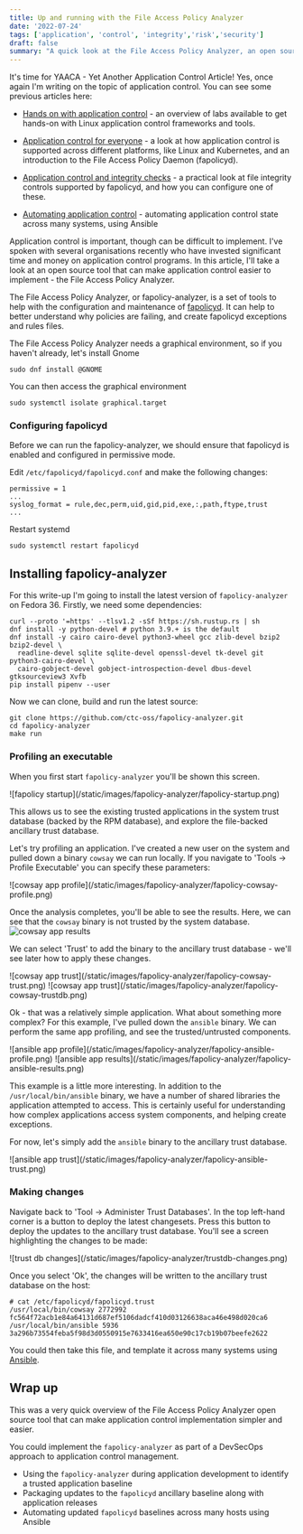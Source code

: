 ```yaml
---
title: Up and running with the File Access Policy Analyzer
date: '2022-07-24'
tags: ['application', 'control', 'integrity','risk','security']
draft: false
summary: "A quick look at the File Access Policy Analyzer, an open source tool simplifying application control implementation"
---
```

It's time for YAACA - Yet Another Application Control Article! Yes, once again I'm writing on the topic of application control. You can see some previous articles here:

- [Hands on with application control](/blog/hands-on-app-control) - an overview of labs available to get hands-on with Linux application control frameworks and tools.

- [Application control for everyone](/blog/app-control-for-everyone) - a look at how application control is supported across different platforms, like Linux and Kubernetes, and an introduction to the File Access Policy Daemon (fapolicyd).

- [Application control and integrity checks](/blog/fapolicyd-integrity) - a practical look at file integrity controls supported by fapolicyd, and how you can configure one of these.

- [Automating application control](/blog/automating-app-control) - automating application control state across many systems, using Ansible

Application control is important, though can be difficult to implement. I've spoken with several organisations recently who have invested significant time and money on application control programs. In this article, I'll take a look at an open source tool that can make application control easier to implement - the File Access Policy Analyzer.

The File Access Policy Analyzer, or fapolicy-analyzer, is a set of tools to help with the configuration and maintenance of [fapolicyd](https://github.com/linux-application-whitelisting/fapolicyd). It can help to better understand why policies are failing, and create fapolicyd exceptions and rules files.

The File Access Policy Analyzer needs a graphical environment, so if you haven't already, let's install Gnome
```
sudo dnf install @GNOME
```
You can then access the graphical environment
```
sudo systemctl isolate graphical.target
```

### Configuring fapolicyd
Before we can run the fapolicy-analyzer, we should ensure that fapolicyd is enabled and configured in permissive mode.

Edit `/etc/fapolicyd/fapolicyd.conf` and make the following changes:
```
permissive = 1
...
syslog_format = rule,dec,perm,uid,gid,pid,exe,:,path,ftype,trust
...
```
Restart systemd
```
sudo systemctl restart fapolicyd
```

## Installing fapolicy-analyzer

For this write-up I'm going to install the latest version of `fapolicy-analyzer` on Fedora 36. Firstly, we need some dependencies:
```
curl --proto '=https' --tlsv1.2 -sSf https://sh.rustup.rs | sh
dnf install -y python-devel # python 3.9.+ is the default
dnf install -y cairo cairo-devel python3-wheel gcc zlib-devel bzip2 bzip2-devel \
  readline-devel sqlite sqlite-devel openssl-devel tk-devel git python3-cairo-devel \
  cairo-gobject-devel gobject-introspection-devel dbus-devel gtksourceview3 Xvfb
pip install pipenv --user
```
Now we can clone, build and run the latest source:
```
git clone https://github.com/ctc-oss/fapolicy-analyzer.git
cd fapolicy-analyzer
make run
```

### Profiling an executable
When you first start `fapolicy-analyzer` you'll be shown this screen.

<Zoom>
  ![fapolicy startup](/static/images/fapolicy-analyzer/fapolicy-startup.png)
</Zoom>

This allows us to see the existing trusted applications in the system trust database (backed by the RPM database), and explore the file-backed ancillary trust database. 

Let's try profiling an application. I've created a new user on the system and pulled down a binary `cowsay` we can run locally. If you navigate to 'Tools -> Profile Executable' you can specify these parameters:

<Zoom>
  ![cowsay app profile](/static/images/fapolicy-analyzer/fapolicy-cowsay-profile.png)
</Zoom>

Once the analysis completes, you'll be able to see the results. Here, we can see that the `cowsay` binary is not trusted by the system database. 
<Zoom>
  ![cowsay app results](/static/images/fapolicy-analyzer/fapolicy-cowsay-results.png)
</Zoom>

We can select 'Trust' to add the binary to the ancillary trust database - we'll see later how to apply these changes.

<Zoom>
  ![cowsay app trust](/static/images/fapolicy-analyzer/fapolicy-cowsay-trust.png)
</Zoom>

<Zoom>
  ![cowsay app trust](/static/images/fapolicy-analyzer/fapolicy-cowsay-trustdb.png)
</Zoom>


Ok - that was a relatively simple application. What about something more complex? For this example, I've pulled down the `ansible` binary. We can perform the same app profiling, and see the trusted/untrusted components.

<Zoom>
  ![ansible app profile](/static/images/fapolicy-analyzer/fapolicy-ansible-profile.png)
</Zoom>
<Zoom>
  ![ansible app results](/static/images/fapolicy-analyzer/fapolicy-ansible-results.png)
</Zoom>

This example is a little more interesting. In addition to the `/usr/local/bin/ansible` binary, we have a number of shared libraries the application attempted to access. This is certainly useful for understanding how complex applications access system components, and helping create exceptions.

For now, let's simply add the `ansible` binary to the ancillary trust database.

<Zoom>
  ![ansible app trust](/static/images/fapolicy-analyzer/fapolicy-ansible-trust.png)
</Zoom>

### Making changes

Navigate back to 'Tool -> Administer Trust Databases'. In the top left-hand corner is a button to deploy the latest changesets. Press this button to deploy the updates to the ancillary trust database. You'll see a screen highlighting the changes to be made:

<Zoom>
  ![trust db changes](/static/images/fapolicy-analyzer/trustdb-changes.png)
</Zoom>

Once you select 'Ok', the changes will be written to the ancillary trust database on the host:
```
# cat /etc/fapolicyd/fapolicyd.trust 
/usr/local/bin/cowsay 2772992 fc564f72acb1e84a64131d687ef5106dadcf410d03126638aca46e498d020ca6
/usr/local/bin/ansible 5936 3a296b73554feba5f98d3d0550915e7633416ea650e90c17cb19b07beefe2622
```
You could then take this file, and template it across many systems using [Ansible](/blog/automating-app-control).

## Wrap up

This was a very quick overview of the File Access Policy Analyzer open source tool that can make application control implementation simpler and easier.

You could implement the `fapolicy-analyzer` as part of a DevSecOps approach to application control management.

- Using the `fapolicy-analyzer` during application development to identify a trusted application baseline
- Packaging updates to the `fapolicyd` ancillary baseline along with application releases
- Automating updated `fapolicyd` baselines across many hosts using Ansible
